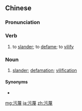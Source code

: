 {{also|污衊}}
==Chinese==
{{zh-forms|t2=污衊|t3=汙蔑|t4=汙衊}}

===Pronunciation===
{{zh-pron
|m=wūmiè
|c=wu1 mit6
|mn=qz:ù-bia̍t/xm,zz:u-bia̍t
|cat=v,n
}}

===Verb===
{{zh-verb}}

# to [[slander]]; to [[defame]]; to [[vilify]]

===Noun===
{{zh-noun}}

# [[slander]]; [[defamation]]; [[vilification]]

====Synonyms====
* {{zh-l|誣蔑}}

[[mg:污蔑]]
[[ja:污蔑]]
[[zh:污蔑]]